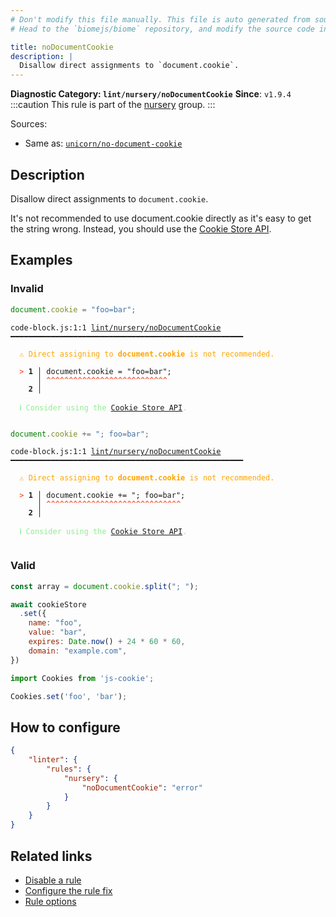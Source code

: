 ```yaml
---
# Don't modify this file manually. This file is auto generated from source, and you will lose your changes next time the website is built.
# Head to the `biomejs/biome` repository, and modify the source code in there.

title: noDocumentCookie
description: |
  Disallow direct assignments to `document.cookie`.
---
```


**Diagnostic Category: `lint/nursery/noDocumentCookie`**
<Tabs>
<TabItem label="JavaScript (and super languages)" icon="seti:javascript">
**Since**: `v1.9.4`
:::caution
This rule is part of the [nursery](/linter/rules/#nursery) group.
:::

Sources: 
- Same as: <a href="https://github.com/sindresorhus/eslint-plugin-unicorn/blob/main/docs/rules/no-document-cookie.md" target="_blank"><code>unicorn/no-document-cookie</code></a>

## Description
Disallow direct assignments to `document.cookie`.

It's not recommended to use document.cookie directly as it's easy to get the string wrong.
Instead, you should use the [Cookie Store API](https://developer.mozilla.org/en-US/docs/Web/API/CookieStore).

## Examples

### Invalid

```js
document.cookie = "foo=bar";
```

<pre class="language-text"><code class="language-text">code-block.js:1:1 <a href="https://biomejs.dev/linter/rules/no-document-cookie">lint/nursery/noDocumentCookie</a> ━━━━━━━━━━━━━━━━━━━━━━━━━━━━━━━━━━━━━━━━━━━━━━━━━━━━<br /><br />  <strong><span style="color: Orange;">⚠</span></strong> <span style="color: Orange;">Direct assigning to </span><span style="color: Orange;"><strong>document.cookie</strong></span><span style="color: Orange;"> is not recommended.</span><br />  <br />  <strong><span style="color: Tomato;">&gt;</span></strong> <strong>1 │ </strong>document.cookie = &quot;foo=bar&quot;;<br />   <strong>   │ </strong><strong><span style="color: Tomato;">^</span></strong><strong><span style="color: Tomato;">^</span></strong><strong><span style="color: Tomato;">^</span></strong><strong><span style="color: Tomato;">^</span></strong><strong><span style="color: Tomato;">^</span></strong><strong><span style="color: Tomato;">^</span></strong><strong><span style="color: Tomato;">^</span></strong><strong><span style="color: Tomato;">^</span></strong><strong><span style="color: Tomato;">^</span></strong><strong><span style="color: Tomato;">^</span></strong><strong><span style="color: Tomato;">^</span></strong><strong><span style="color: Tomato;">^</span></strong><strong><span style="color: Tomato;">^</span></strong><strong><span style="color: Tomato;">^</span></strong><strong><span style="color: Tomato;">^</span></strong><strong><span style="color: Tomato;">^</span></strong><strong><span style="color: Tomato;">^</span></strong><strong><span style="color: Tomato;">^</span></strong><strong><span style="color: Tomato;">^</span></strong><strong><span style="color: Tomato;">^</span></strong><strong><span style="color: Tomato;">^</span></strong><strong><span style="color: Tomato;">^</span></strong><strong><span style="color: Tomato;">^</span></strong><strong><span style="color: Tomato;">^</span></strong><strong><span style="color: Tomato;">^</span></strong><strong><span style="color: Tomato;">^</span></strong><strong><span style="color: Tomato;">^</span></strong><br />    <strong>2 │ </strong><br />  <br />  <strong><span style="color: lightgreen;">ℹ</span></strong> <span style="color: lightgreen;">Consider using the </span><span style="color: lightgreen;"><a href="https://developer.mozilla.org/en-US/docs/Web/API/CookieStore">Cookie Store API</a></span><span style="color: lightgreen;">.</span><br />  <br /></code></pre>

```js
document.cookie += "; foo=bar";
```

<pre class="language-text"><code class="language-text">code-block.js:1:1 <a href="https://biomejs.dev/linter/rules/no-document-cookie">lint/nursery/noDocumentCookie</a> ━━━━━━━━━━━━━━━━━━━━━━━━━━━━━━━━━━━━━━━━━━━━━━━━━━━━<br /><br />  <strong><span style="color: Orange;">⚠</span></strong> <span style="color: Orange;">Direct assigning to </span><span style="color: Orange;"><strong>document.cookie</strong></span><span style="color: Orange;"> is not recommended.</span><br />  <br />  <strong><span style="color: Tomato;">&gt;</span></strong> <strong>1 │ </strong>document.cookie += &quot;; foo=bar&quot;;<br />   <strong>   │ </strong><strong><span style="color: Tomato;">^</span></strong><strong><span style="color: Tomato;">^</span></strong><strong><span style="color: Tomato;">^</span></strong><strong><span style="color: Tomato;">^</span></strong><strong><span style="color: Tomato;">^</span></strong><strong><span style="color: Tomato;">^</span></strong><strong><span style="color: Tomato;">^</span></strong><strong><span style="color: Tomato;">^</span></strong><strong><span style="color: Tomato;">^</span></strong><strong><span style="color: Tomato;">^</span></strong><strong><span style="color: Tomato;">^</span></strong><strong><span style="color: Tomato;">^</span></strong><strong><span style="color: Tomato;">^</span></strong><strong><span style="color: Tomato;">^</span></strong><strong><span style="color: Tomato;">^</span></strong><strong><span style="color: Tomato;">^</span></strong><strong><span style="color: Tomato;">^</span></strong><strong><span style="color: Tomato;">^</span></strong><strong><span style="color: Tomato;">^</span></strong><strong><span style="color: Tomato;">^</span></strong><strong><span style="color: Tomato;">^</span></strong><strong><span style="color: Tomato;">^</span></strong><strong><span style="color: Tomato;">^</span></strong><strong><span style="color: Tomato;">^</span></strong><strong><span style="color: Tomato;">^</span></strong><strong><span style="color: Tomato;">^</span></strong><strong><span style="color: Tomato;">^</span></strong><strong><span style="color: Tomato;">^</span></strong><strong><span style="color: Tomato;">^</span></strong><strong><span style="color: Tomato;">^</span></strong><br />    <strong>2 │ </strong><br />  <br />  <strong><span style="color: lightgreen;">ℹ</span></strong> <span style="color: lightgreen;">Consider using the </span><span style="color: lightgreen;"><a href="https://developer.mozilla.org/en-US/docs/Web/API/CookieStore">Cookie Store API</a></span><span style="color: lightgreen;">.</span><br />  <br /></code></pre>

### Valid

```js
const array = document.cookie.split("; ");
```

```js
await cookieStore
  .set({
    name: "foo",
    value: "bar",
    expires: Date.now() + 24 * 60 * 60,
    domain: "example.com",
})
```

```js
import Cookies from 'js-cookie';

Cookies.set('foo', 'bar');
```

## How to configure
```json title="biome.json"
{
	"linter": {
		"rules": {
			"nursery": {
				"noDocumentCookie": "error"
			}
		}
	}
}

```
## Related links

- [Disable a rule](/linter/#disable-a-lint-rule)
- [Configure the rule fix](/linter#configure-the-rule-fix)
- [Rule options](/linter/#rule-options)

</TabItem>
</Tabs>

